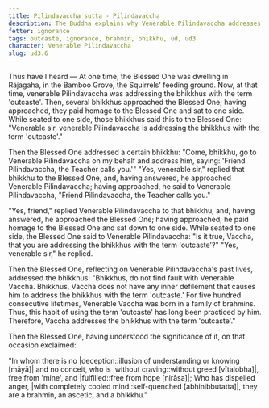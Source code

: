 ```yaml
---
title: Pilindavaccha sutta - Pilindavaccha
description: The Buddha explains why Venerable Pilindavaccha addresses the bhikkhus with the term 'outcaste'.
fetter: ignorance
tags: outcaste, ignorance, brahmin, bhikkhu, ud, ud3
character: Venerable Pilindavaccha
slug: ud3.6
---
```


Thus have I heard — At one time, the Blessed One was dwelling in Rājagaha, in the Bamboo Grove, the Squirrels' feeding ground. Now, at that time, venerable Pilindavaccha was addressing the bhikkhus with the term 'outcaste'. Then, several bhikkhus approached the Blessed One; having approached, they paid homage to the Blessed One and sat to one side. While seated to one side, those bhikkhus said this to the Blessed One: "Venerable sir, venerable Pilindavaccha is addressing the bhikkhus with the term 'outcaste'."

Then the Blessed One addressed a certain bhikkhu: "Come, bhikkhu, go to Venerable Pilindavaccha on my behalf and address him, saying: 'Friend Pilindavaccha, the Teacher calls you.'" "Yes, venerable sir," replied that bhikkhu to the Blessed One, and, having answered, he approached Venerable Pilindavaccha; having approached, he said to Venerable Pilindavaccha, "Friend Pilindavaccha, the Teacher calls you."

"Yes, friend," replied Venerable Pilindavaccha to that bhikkhu, and, having answered, he approached the Blessed One; having approached, he paid homage to the Blessed One and sat down to one side. While seated to one side, the Blessed One said to Venerable Pilindavaccha: "Is it true, Vaccha, that you are addressing the bhikkhus with the term 'outcaste'?" "Yes, venerable sir," he replied.

Then the Blessed One, reflecting on Venerable Pilindavaccha's past lives, addressed the bhikkhus: "Bhikkhus, do not find fault with Venerable Vaccha. Bhikkhus, Vaccha does not have any inner defilement that causes him to address the bhikkhus with the term 'outcaste.' For five hundred consecutive lifetimes, Venerable Vaccha was born in a family of brahmins. Thus, this habit of using the term 'outcaste' has long been practiced by him. Therefore, Vaccha addresses the bhikkhus with the term 'outcaste'."

Then the Blessed One, having understood the significance of it, on that occasion exclaimed:

"In whom there is no |deception::illusion of understanding or knowing [māyā]| and no conceit,
who is \|without craving::without greed [vītalobha]|, free from 'mine', and |fulfilled::free from hope [nirāsa]|;
Who has dispelled anger, \|with completely cooled mind::self-quenched [abhinibbutatta]|,
they are a brahmin, an ascetic, and a bhikkhu."